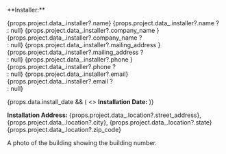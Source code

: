 <p>**Installer:**</p>
<p className="margin-left">
{props.project.data_.installer?.name} {props.project.data_.installer?.name ? <br/>: null}
{props.project.data_.installer?.company_name }{props.project.data_.installer?.company_name ? <br/>: null}
{props.project.data_.installer?.mailing_address }{props.project.data_.installer?.mailing_address ? <br/>: null}
{props.project.data_.installer?.phone }{props.project.data_.installer?.phone ? <br/>: null}
{props.project.data_.installer?.email} {props.project.data_.installer?.email ? <br/>: null}
</p>
{props.data.install_date && (
  <>
    <strong>Installation Date:</strong> <DateStr date={props.data.install_date} />
  </>
)}

**Installation Address:** {props.project.data_.location?.street_address}, {props.project.data_.location?.city}, {props.project.data_.location?.state} {props.project.data_.location?.zip_code}

<Photo id="building_number_photo" label="Building Number" project={props.project} required fromParent>
      A photo of the building showing the building number.
</Photo>
